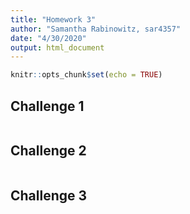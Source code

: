 ```yaml
---
title: "Homework 3"
author: "Samantha Rabinowitz, sar4357"
date: "4/30/2020"
output: html_document
---
```


```r
knitr::opts_chunk$set(echo = TRUE)
```

## Challenge 1

```R

```

## Challenge 2

```R

```

## Challenge 3

```R

```